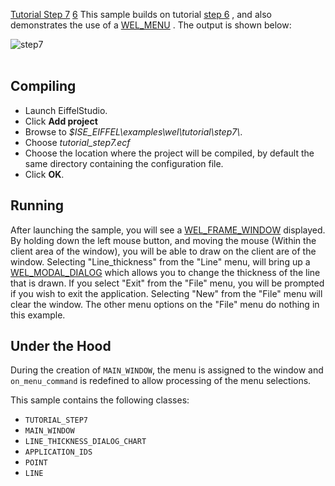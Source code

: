 [[Property:title|Tutorial Step 7]]
[[Property:weight|6]]
This sample builds on tutorial [[Tutorial Step 6|step 6]] , and also demonstrates the use of a [[ref:libraries/wel/reference/wel_menu_chart|WEL_MENU]] . The output is shown below: 
 [[Image:step7|step7]]  <br/>
<br/>

==Compiling==

* Launch EiffelStudio. 
* Click '''Add project'''
* Browse to ''$ISE_EIFFEL\examples\wel\tutorial\step7\''. 
* Choose ''tutorial_step7.ecf''
* Choose the location where the project will be compiled, by default the same directory containing the configuration file. 
* Click '''OK'''. 


==Running==

After launching the sample, you will see a [[ref:libraries/wel/reference/wel_frame_window_chart|WEL_FRAME_WINDOW]]  displayed. By holding down the left mouse button, and moving the mouse (Within the client area of the window), you will be able to draw on the client are of the window. Selecting "Line_thickness" from the "Line" menu, will bring up a [[ref:libraries/wel/reference/wel_modal_dialog_chart|WEL_MODAL_DIALOG]]  which allows you to change the thickness of the line that is drawn. If you select "Exit" from the "File" menu, you will be prompted if you wish to exit the application. Selecting "New" from the "File" menu will clear the window. The other menu options on the "File" menu do nothing in this example. 

==Under the Hood==

During the creation of <code>MAIN_WINDOW</code>, the menu is assigned to the window and <code>on_menu_command</code> is redefined to allow processing of the menu selections. 

This sample contains the following classes: 
* <code>TUTORIAL_STEP7</code>
* <code>MAIN_WINDOW</code>
* <code>LINE_THICKNESS_DIALOG_CHART</code>
* <code>APPLICATION_IDS</code>
* <code>POINT</code>
* <code>LINE</code>





